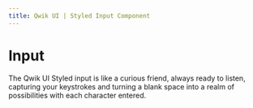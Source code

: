 ```yaml
---
title: Qwik UI | Styled Input Component
---
```



# Input

The Qwik UI Styled input is like a curious friend, always ready to listen, capturing your keystrokes and turning a blank space into a realm of possibilities with each character entered.

<StatusBanner status={statusByComponent.styled.Input} />
